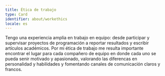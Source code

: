 ```yaml
---
title: Ética de trabajo
type: Card
identifier: about/workethics
locale: es
---
```


Tengo una experiencia amplia en trabajo en equipo: desde participar y supervisar proyectos de programación a reportar resultados y escribir artículos académicos. Por mi ética de trabajo me resulta importante encontrar el lugar para cada compañero de equipo en donde cada uno se pueda senir motivado y apasionado, valorando las diferencas en personalidad y habilidades y fomentando canales de comunicación claros y francos.
